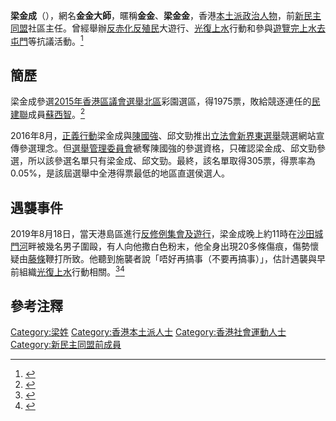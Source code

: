 {{Infobox officeholder
| name = 梁金成
| native_name = Ronald Leung Kam-shing
| native_name_lang = en
| image = Ronald Leung 20150308.jpg
| sex = 男
| nationality = {{CHN-HKG}}
| party = {{Nonp}}
| otherparty = {{NDE}}
}}
'''梁金成'''（{{lang-en|Ronald Leung Kam-shing}}），網名'''金金大師'''，暱稱'''金金'''、'''梁金金'''，香港[[本土派_(香港)|本土派]][[政治人物|政治人物]]，前[[新民主同盟|新民主同盟]]社區主任。曾經舉辦[[反赤化反殖民|反赤化反殖民]]大遊行、[[光復上水站|光復上水]]行動和參與[[遊覽完上水去屯門|遊覽完上水去屯門]]等抗議活動。<ref >{{Cite web| url = http://the-sun.on.cc/cnt/news/20140102/00410_020.html| title = SUN揭秘：金金大師誓光復上水| work = 太陽報| date = 2014-01-02| access-date = 2016-02-02| archive-date = 2019-08-21| archive-url = https://web.archive.org/web/20190821143859/http://the-sun.on.cc/cnt/news/20140102/00410_020.html| dead-url = no}}</ref>

== 簡歷 ==
梁金成參選[[2015年香港區議會選舉|2015年香港區議會選舉]][[北區_(香港)|北區]]彩園選區，得1975票，敗給競逐連任的[[民建聯|民建聯]]成員[[蘇西智|蘇西智]]。<ref >{{Cite web| url = http://hk.apple.nextmedia.com/dc2015/news/all/19385397| title = 梁金成攻北區高票落選| work = 蘋果日報| date = 2015-11-24| accessdate = 2016-02-02| archive-date = 2016-03-06| archive-url = https://web.archive.org/web/20160306141419/http://hk.apple.nextmedia.com/dc2015/news/all/19385397| dead-url = no}}</ref>

2016年8月，[[正義行動_(香港)|正義行動]]梁金成與[[陳國強_(前沙田區議員)|陳國強]]、邱文勁推出[[2016年香港立法會選舉|立法會新界東選舉]]競選網站宣傳參選理念。但[[選舉管理委員會_(香港)|選舉管理委員會]]褫奪陳國強的參選資格，只確認梁金成、邱文勁參選，所以該參選名單只有梁金成、邱文勁。最終，該名單取得305票，得票率為0.05%，是該屆選舉中全港得票最低的地區直選侯選人。

== 遇襲事件 ==
2019年8月18日，當天港島區進行[[2019年8月18日香港反對逃犯條例修訂草案集會|反修例集會及遊行]]，梁金成晚上約11時在[[沙田_(香港)|沙田]][[城門河|城門河]]畔被幾名男子圍毆，有人向他撒白色粉末，他全身出現20多條傷痕，傷勢懷疑由[[藤條|藤條]]鞭打所致。他聽到施襲者說「唔好再搞事（不要再搞事）」，估計遇襲與早前組織[[光復上水_(2019年)|光復上水]]行動相關。<ref>{{Cite news |url=https://thestandnews.com/politics/%E5%85%89%E5%BE%A9%E4%B8%8A%E6%B0%B4-%E6%A2%81%E9%87%91%E6%88%90%E9%81%AD%E8%97%A4%E6%A2%9D%E6%BC%A2%E5%9C%8D%E6%AF%86-%E8%A2%AB%E8%AD%A6%E5%91%8A-%E5%94%94%E5%A5%BD%E5%86%8D%E6%90%9E%E4%BA%8B/ |title=「光復上水」梁金成遭藤條漢圍毆　被警告「唔好再搞事」 |date=2019-08-19 |publisher=立場新聞 |accessdate=2019-09-25 |archive-date=2019-09-13 |archive-url=https://web.archive.org/web/20190913182302/https://thestandnews.com/politics/%E5%85%89%E5%BE%A9%E4%B8%8A%E6%B0%B4-%E6%A2%81%E9%87%91%E6%88%90%E9%81%AD%E8%97%A4%E6%A2%9D%E6%BC%A2%E5%9C%8D%E6%AF%86-%E8%A2%AB%E8%AD%A6%E5%91%8A-%E5%94%94%E5%A5%BD%E5%86%8D%E6%90%9E%E4%BA%8B/ |dead-url=no }}</ref><ref>{{Cite news |url=https://news.mingpao.com/ins/%E6%B8%AF%E8%81%9E/article/20190819/s00001/1566179772242/%E5%85%89%E5%BE%A9%E4%B8%8A%E6%B0%B4%E7%94%B3%E8%AB%8B%E4%BA%BA%E6%A2%81%E9%87%91%E6%88%90%E7%A8%B1%E9%81%87%E8%A5%B2-%E4%BB%8A%E5%8D%88%E8%A2%AB%E5%B8%B6%E5%BE%80%E6%B2%99%E7%94%B0%E8%AD%A6%E7%BD%B2%E8%AA%BF%E6%9F%A5 |title=光復上水申請人梁金成稱遇襲　今午被帶往沙田警署調查 |date=2019-08-19 |publisher=明報 |accessdate=2019-09-25 |archive-date=2019-09-25 |archive-url=https://web.archive.org/web/20190925102803/https://news.mingpao.com/ins/%25E6%25B8%25AF%25E8%2581%259E/article/20190819/s00001/1566179772242/%25E5%2585%2589%25E5%25BE%25A9%25E4%25B8%258A%25E6%25B0%25B4%25E7%2594%25B3%25E8%25AB%258B%25E4%25BA%25BA%25E6%25A2%2581%25E9%2587%2591%25E6%2588%2590%25E7%25A8%25B1%25E9%2581%2587%25E8%25A5%25B2-%25E4%25BB%258A%25E5%258D%2588%25E8%25A2%25AB%25E5%25B8%25B6%25E5%25BE%2580%25E6%25B2%2599%25E7%2594%25B0%25E8%25AD%25A6%25E7%25BD%25B2%25E8%25AA%25BF%25E6%259F%25A5 |dead-url=no }}</ref>

== 參考注釋 ==
{{reflist}}


[[Category:梁姓|Category:梁姓]]
[[Category:香港本土派人士|Category:香港本土派人士]]
[[Category:香港社會運動人士|Category:香港社會運動人士]]
[[Category:新民主同盟前成員|Category:新民主同盟前成員]]